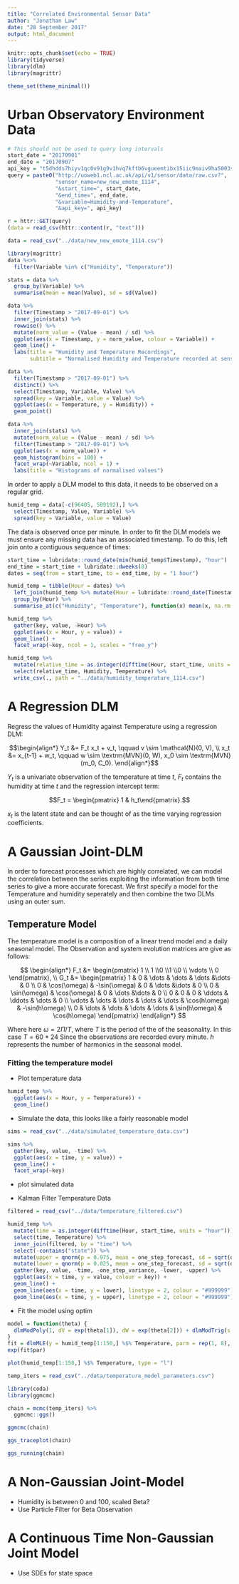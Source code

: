 ```yaml
---
title: "Correlated Environmental Sensor Data"
author: "Jonathan Law"
date: "28 September 2017"
output: html_document
---
```


```r
knitr::opts_chunk$set(echo = TRUE)
library(tidyverse)
library(dlm)
library(magrittr)

theme_set(theme_minimal())
```

# Urban Observatory Environment Data

```r
# This should not be used to query long intervals
start_date = "20170901"
end_date = "20170907"
api_key = "t5dhdds7hiyv1qc0v91g9v1hvq7kftb6vgueemtibx15iic9maiv9ha5003sbvx805v9ppd36t7damx37r7q1otjpw"
query = paste0("http://uoweb1.ncl.ac.uk/api/v1/sensor/data/raw.csv?", 
               "sensor_name=new_new_emote_1114",
               "&start_time=", start_date,
               "&end_time=", end_date,
               "&variable=Humidity-and-Temperature",
               "&api_key=", api_key)

r = httr::GET(query)
(data = read_csv(httr::content(r, "text")))
```

```r
data = read_csv("../data/new_new_emote_1114.csv")
```

```r
library(magrittr)
data %<>%
  filter(Variable %in% c("Humidity", "Temperature"))
```

```r
stats = data %>%
  group_by(Variable) %>%
  summarise(mean = mean(Value), sd = sd(Value))

data %>%
  filter(Timestamp > "2017-09-01") %>%
  inner_join(stats) %>%
  rowwise() %>%
  mutate(norm_value = (Value - mean) / sd) %>%
  ggplot(aes(x = Timestamp, y = norm_value, colour = Variable)) +
  geom_line() +
  labs(title = "Humidity and Temperature Recordings", 
       subtitle = "Normalised Humidity and Temperature recorded at sensor new_new_emote_1114")
```

```r
data %>%
  filter(Timestamp > "2017-09-01") %>%
  distinct() %>%
  select(Timestamp, Variable, Value) %>%
  spread(key = Variable, value = Value) %>%
  ggplot(aes(x = Temperature, y = Humidity)) +
  geom_point()
```

```r
data %>% 
  inner_join(stats) %>%
  mutate(norm_value = (Value - mean) / sd) %>%
  filter(Timestamp > "2017-09-01") %>%
  ggplot(aes(x = norm_value)) +
  geom_histogram(bins = 100) +
  facet_wrap(~Variable, ncol = 1) +
  labs(title = "Histograms of normalised values")
```

In order to apply a DLM model to this data, it needs to be observed on a regular grid.

```r
humid_temp = data[-c(96405, 589192),] %>%
  select(Timestamp, Value, Variable) %>%
  spread(key = Variable, value = Value)
```

The data is observed once per minute. In order to fit the DLM models we must ensure any missing data has an associated timestamp. To do this, left join onto a contiguous sequence of times:

```r
start_time = lubridate::round_date(min(humid_temp$Timestamp), "hour")
end_time = start_time + lubridate::dweeks(8)
dates = seq(from = start_time, to = end_time, by = "1 hour")

humid_temp = tibble(Hour = dates) %>%
  left_join(humid_temp %>% mutate(Hour = lubridate::round_date(Timestamp, "hour")), by = "Hour") %>%
  group_by(Hour) %>%
  summarise_at(c("Humidity", "Temperature"), function(x) mean(x, na.rm = T))
```

```r
humid_temp %>%
  gather(key, value, -Hour) %>%
  ggplot(aes(x = Hour, y = value)) +
  geom_line() +
  facet_wrap(~key, ncol = 1, scales = "free_y")
```


```r
humid_temp %>%
  mutate(relative_time = as.integer(difftime(Hour, start_time, units = "hour"))) %>%
  select(relative_time, Humidity, Temperature) %>% 
  write_csv(., path = "../data/humidity_temperature_1114.csv")
```

# A Regression DLM

Regress the values of Humidity against Temperature using a regression DLM:

$$\begin{align*}
Y_t &= F_t x_t + v_t, \qquad v \sim \mathcal{N}(0, V), \\
x_t &= x_{t-1} + w_t, \qquad w \sim \textrm{MVN}(0, W),
x_0 \sim \textrm{MVN}(m_0, C_0).
\end{align*}$$

$Y_t$ is a univariate observation of the temperature at time $t$, $F_t$ contains the humidity at time $t$ and the regression intercept term:

$$F_t = \begin{pmatrix} 1 & h_t\end{pmatrix}.$$

$x_t$ is the latent state and can be thought of as the time varying regression coefficients.

# A Gaussian Joint-DLM

In order to forecast processes which are highly correlated, we can model the correlation between the series exploiting the information from both time series to give a more accurate forecast. We first specify a model for the Temperature and humidity seperately and then combine the two DLMs using an outer sum. 

## Temperature Model

The temperature model is a composition of a linear trend model and a daily seasonal model. The Observation and system evolution matrices are give as follows:

$$
\begin{align*}
F_t &= \begin{pmatrix} 1 \\ 1 \\0 \\1 \\0 \\ \vdots \\ 0 \end{pmatrix}, \\
G_t &= \begin{pmatrix} 
  1 & 0 & \dots & \dots & \dots &\dots & 0 \\ 
  0 & \cos(\omega) & -\sin(\omega) & 0 & \dots &\dots & 0 \\
  0 & \sin(\omega) & \cos(\omega) & 0 & \dots &\dots & 0 \\
  0 & 0 & 0 & \ddots & \ddots & \dots & 0 \\
  \vdots & \dots & \dots & \dots & \dots & \cos(h\omega) & -\sin(h\omega) \\
  0 & \dots & \dots & \dots & \dots & \sin(h\omega) & \cos(h\omega)
\end{pmatrix}
\end{align*}
$$

Where here $\omega = 2 \Pi / T$, where $T$ is the period of the of the seasonality. In this case $T = 60 * 24$ Since the observations are recorded every minute. $h$ represents the number of harmonics in the seasonal model.

### Fitting the temperature model

* Plot temperature data

```r
humid_temp %>%
  ggplot(aes(x = Hour, y = Temperature)) +
  geom_line()
```

* Simulate the data, this looks like a fairly reasonable model

```r
sims = read_csv("../data/simulated_temperature_data.csv")

sims %>%
  gather(key, value, -time) %>%
  ggplot(aes(x = time, y = value)) +
  geom_line() +
  facet_wrap(~key)
```

* plot simulated data 

* Kalman Filter Temperature Data

```r
filtered = read_csv("../data/temperature_filtered.csv")

humid_temp %>%
  mutate(time = as.integer(difftime(Hour, start_time, units = "hour"))) %>%
  select(time, Temperature) %>%
  inner_join(filtered, by = "time") %>%
  select(-contains("state")) %>%
  mutate(upper = qnorm(p = 0.975, mean = one_step_forecast, sd = sqrt(one_step_variance))) %>%
  mutate(lower = qnorm(p = 0.025, mean = one_step_forecast, sd = sqrt(one_step_variance))) %>%
  gather(key, value, -time, -one_step_variance, -lower, -upper) %>%
  ggplot(aes(x = time, y = value, colour = key)) +
  geom_line() +
  geom_line(aes(x = time, y = lower), linetype = 2, colour = "#999999") +
  geom_line(aes(x = time, y = upper), linetype = 2, colour = "#999999")
```

* Fit the model using optim

```r
model = function(theta) {
  dlmModPoly(1, dV = exp(theta[1]), dW = exp(theta[2])) + dlmModTrig(s = 24, q = 3, dW = exp(theta[3:8]))
}
fit = dlmMLE(y = humid_temp[1:150,] %$% Temperature, parm = rep(1, 8), build = model)
exp(fit$par)
```

```r
plot(humid_temp[1:150,] %$% Temperature, type = "l")
```


```r
temp_iters = read_csv("../data/temperature_model_parameters.csv")
```

```r
library(coda)
library(ggmcmc)

chain = mcmc(temp_iters) %>%
  ggmcmc::ggs()

ggmcmc(chain)
```

```r
ggs_traceplot(chain)
```

```r
ggs_running(chain)
```




# A Non-Gaussian Joint-Model

* Humidity is between 0 and 100, scaled Beta?
* Use Particle Filter for Beta Observation

# A Continuous Time Non-Gaussian Joint Model

* Use SDEs for state space